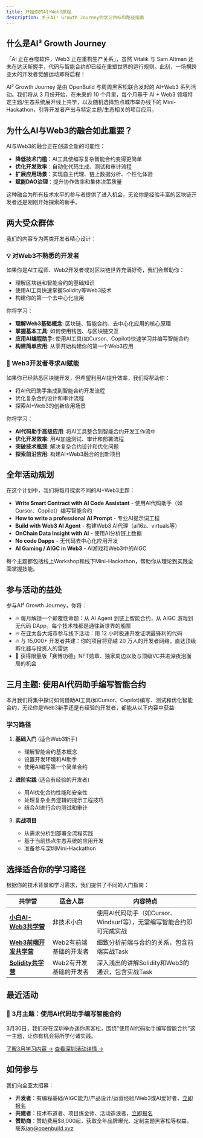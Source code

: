 ```yaml
---
title: 开始你的AI+Web3旅程
description: 关于AI³ Growth Journey的学习目标和路径指南
---
```


## 什么是AI³ Growth Journey

「AI 正在吞噬软件，Web3 正在重构生产关系」，虽然 Vitalik 与 Sam Altman 还未在达沃斯握手，代码与智能合约却已经在重塑世界的运行规则。此刻，一场横跨亚太的开发者觉醒运动即将启程！

AI³ Growth Journey 是由 OpenBuild 与周周黑客松联合发起的 AI+Web3 系列活动。我们将从 3 月份开始，在未来的 10 个月里，每个月基于 AI + Web3 领域特定主题/生态系统展开线上共学，以及随机选择热点城市举办线下的 Mini-Hackathon，引导开发者产出与特定主题/生态相关的项目应用。

## 为什么AI与Web3的融合如此重要？

AI与Web3的融合正在创造全新的可能性：

- **降低技术门槛**：AI工具使编写复杂智能合约变得更简单
- **优化开发效率**：自动化代码生成、测试和审计流程
- **扩展应用场景**：实现自主代理、链上数据分析、个性化体验
- **赋能DAO治理**：提升协作效率和集体决策质量

这种融合为所有技术水平的参与者提供了进入机会，无论你是经验丰富的区块链开发者还是刚刚开始探索的新手。

## 两大受众群体

我们的内容专为两类开发者精心设计：

### 💡 对Web3不熟悉的开发者

如果你是AI工程师、Web2开发者或对区块链世界充满好奇，我们会帮助你：
- 理解区块链和智能合约的基础知识
- 使用AI工具快速掌握Solidity等Web3技术
- 构建你的第一个去中心化应用

你将学习：
- **理解Web3基础概念**: 区块链、智能合约、去中心化应用的核心原理
- **掌握基本工具**: 如何使用钱包、与区块链交互
- **应用AI编程助手**: 使用AI工具(如Cursor、Copilot)快速学习并编写智能合约
- **构建简单应用**: 从零开始构建你的第一个Web3应用

### 💎 Web3开发者寻求AI赋能

如果你已经熟悉区块链开发，但希望利用AI提升效率，我们将帮助你：
- 将AI代码助手集成到智能合约开发流程
- 优化复杂合约设计和审计流程
- 探索AI+Web3的创新应用场景

你将学习：
- **AI代码助手高级应用**: 将AI工具整合到智能合约开发工作流中
- **优化开发效率**: 用AI加速测试、审计和部署流程
- **突破技术瓶颈**: 解决复杂合约设计和优化问题
- **探索前沿应用**: 构建AI+Web3融合的创新项目

## 全年活动规划

在这个计划中，我们将每月探索不同的AI+Web3主题：

- **Write Smart Contract with AI Code Assistant** - 使用AI代码助手（如Cursor、Copilot）编写智能合约
- **How to write a professional AI Prompt** - 专业AI提示词工程
- **Build with Web3 AI Agent** - 构建Web3 AI代理（ai16z、virtuals等）
- **OnChain Data Insight with AI** - 使用AI分析链上数据
- **No code Dapps** - 无代码去中心化应用开发
- **AI Gaming / AIGC in Web3** - AI游戏和Web3中的AIGC

每个主题都包括线上Workshop和线下Mini-Hackathon，帮助你从理论到实践全面掌握技能。

## 参与活动的益处

参与AI³ Growth Journey，你将：

- 🔥 每月解锁一个颠覆性命题：从 AI Agent 到链上智能合约，从 AIGC 游戏到无代码 DApp，每个技术栈都是通往新世界的船票
- 🔥 在亚太各大城市参与线下活动：用 12 小时极速开发证明最锋利的代码
- 🔥 与 15,000+ 开发者共建：你的项目将穿越 20 万人的开发者网络，直达顶级孵化器与投资人的雷达
- 🎁 获得限量版「赛博功德」NFT勋章、独家周边以及与顶级VC共进深夜泡面局的机会

## 三月主题: 使用AI代码助手编写智能合约

本月我们将集中探讨如何借助AI工具(如Cursor、Copilot)编写、测试和优化智能合约，无论你是Web3新手还是有经验的开发者，都能从以下内容中获益:

### 学习路径

1. **基础入门** (适合Web3新手)
   - 理解智能合约基本概念
   - 设置开发环境和AI助手
   - 使用AI编写第一个简单合约

2. **进阶实践** (适合有经验的开发者)
   - 用AI优化合约性能和安全性
   - 处理复杂业务逻辑的提示工程技巧
   - 结合AI进行合约测试和审计

3. **实战项目**
   - 从需求分析到部署全流程实践
   - 基于当前热点生态系统的应用开发
   - 准备参与深圳Mini-Hackathon

## 选择适合你的学习路径

根据你的技术背景和学习需求，我们提供了不同的入门指南：

| 共学营 | 适合人群 | 内容特点 |
| --- | --- | --- |
| **[小白AI-Web3共学营](/docs/newbie)** | 非技术小白 | 使用AI代码助手（如Cursor、Windsurf等），无需编写智能合约即可完成实战 |
| **[Web3前端开发共学营](/docs/frontend)** | Web2有前端基础的开发者 | 细致分析前端与合约的关系，包含前端实战Task |
| **[Solidity共学营](/docs/solidity)** | Web2有开发基础的开发者 | 深入浅出的讲解Solidity和Web3的通识，包含实战Task |

## 最近活动

### 🚀 3月主题：使用AI代码助手编写智能合约

3月30日，我们将在深圳举办迷你黑客松，围绕"使用AI代码助手编写智能合约"这一主题，让你有机会将所学付诸实践。

[了解3月学习内容 →](/docs/march-learn)
[查看深圳活动详情 →](/docs/2025-03)

## 如何参与

我们向全亚太招募：

- **开发者**：有编程基础/AIGC能力/产品设计/运营经验/Web3或AI爱好者，[立即报名](https://hackathonweekly.feishu.cn/share/base/form/shrcnBjdytUgit8dDtRbPCPoaac)
- **共建者**：技术布道者、项目炼金师、活动造浪者，[立即报名](https://hackathonweekly.feishu.cn/share/base/form/shrcnQzgHo1teYRjmDTUbdpxoWk)
- **赞助商**：赞助费用$8,000起，获取全年品牌曝光、定制主题黑客松等权益，联系[ian@openbuild.xyz](mailto:ian@openbuild.xyz) 